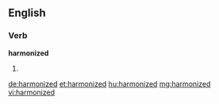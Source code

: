 ==English==

===Verb===
'''harmonized'''

# {{past of|[[harmonize]]}}

[[de:harmonized]]
[[et:harmonized]]
[[hu:harmonized]]
[[mg:harmonized]]
[[vi:harmonized]]